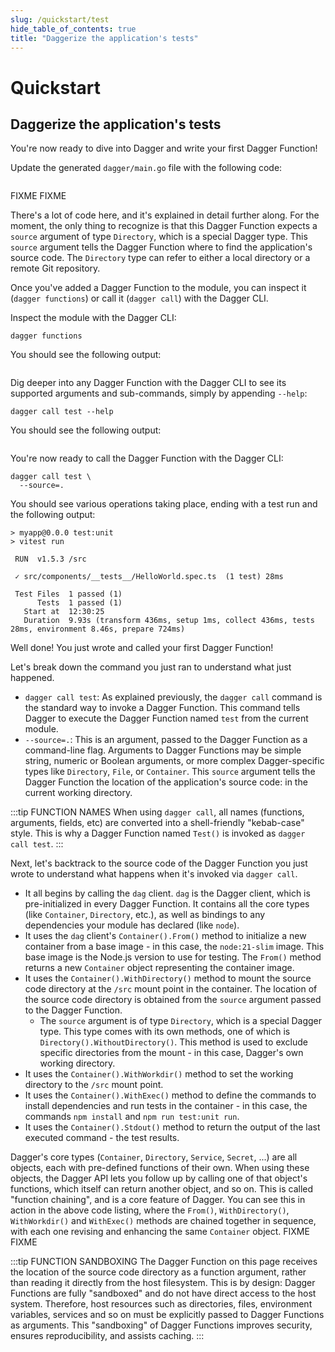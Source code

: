 ```yaml
---
slug: /quickstart/test
hide_table_of_contents: true
title: "Daggerize the application's tests"
---
```


# Quickstart

## Daggerize the application's tests

You're now ready to dive into Dagger and write your first Dagger Function!

<Tabs groupId="language">
<TabItem value="Go">

Update the generated `dagger/main.go` file with the following code:

```go file=./snippets/test/go/main.go
```

</TabItem>
<TabItem value="Python">
FIXME
</TabItem>
<TabItem value="TypeScript">
FIXME
</TabItem>
</Tabs>

There's a lot of code here, and it's explained in detail further along. For the moment, the only thing to recognize is that this Dagger Function expects a `source` argument of type `Directory`, which is a special Dagger type. This `source` argument tells the Dagger Function where to find the application's source code. The `Directory` type can refer to either a local directory or a remote Git repository.

Once you've added a Dagger Function to the module, you can inspect it (`dagger functions`) or call it (`dagger call`) with the Dagger CLI.

Inspect the module with the Dagger CLI:

```shell
dagger functions
```

You should see the following output:

```
```

Dig deeper into any Dagger Function with the Dagger CLI to see its supported arguments and sub-commands, simply by appending `--help`:

```shell
dagger call test --help
```

You should see the following output:

```
```

You're now ready to call the Dagger Function with the Dagger CLI:

```shell
dagger call test \
  --source=.
```

You should see various operations taking place, ending with a test run and the following output:

```
> myapp@0.0.0 test:unit
> vitest run

 RUN  v1.5.3 /src

 ✓ src/components/__tests__/HelloWorld.spec.ts  (1 test) 28ms

 Test Files  1 passed (1)
      Tests  1 passed (1)
   Start at  12:30:25
   Duration  9.93s (transform 436ms, setup 1ms, collect 436ms, tests 28ms, environment 8.46s, prepare 724ms)
```

Well done! You just wrote and called your first Dagger Function!

Let's break down the command you just ran to understand what just happened.

- `dagger call test`: As explained previously, the `dagger call` command is the standard way to invoke a Dagger Function. This command tells Dagger to execute the Dagger Function named `test` from the current module.
- `--source=.`: This is an argument, passed to the Dagger Function as a command-line flag. Arguments to Dagger Functions may be simple string, numeric or Boolean arguments, or more complex Dagger-specific types like `Directory`, `File`, or `Container`. This `source` argument tells the Dagger Function the location of the application's source code: in the current working directory.

:::tip FUNCTION NAMES
When using `dagger call`, all names (functions, arguments, fields, etc) are converted into a shell-friendly "kebab-case" style. This is why a Dagger Function named `Test()` is invoked as `dagger call test`.
:::

Next, let's backtrack to the source code of the Dagger Function you just wrote to understand what happens when it's invoked via `dagger call`.

<Tabs groupId="language">
<TabItem value="Go">

- It all begins by calling the `dag` client. `dag` is the Dagger client, which is pre-initialized in every Dagger Function. It contains all the core types (like `Container`, `Directory`, etc.), as well as bindings to any dependencies your module has declared (like `node`).
- It uses the `dag` client's `Container().From()` method to initialize a new container from a base image - in this case, the `node:21-slim` image. This base image is the Node.js version to use for testing. The `From()` method returns a new `Container` object representing the container image.
- It uses the `Container().WithDirectory()` method to mount the source code directory at the `/src` mount point in the container. The location of the source code directory is obtained from the `source` argument passed to the Dagger Function.
  - The `source` argument is of type `Directory`, which is a special Dagger type. This type comes with its own methods, one of which is `Directory().WithoutDirectory()`. This method is used to exclude specific directories from the mount - in this case, Dagger's own working directory.
- It uses the `Container().WithWorkdir()` method to set the working directory to the `/src` mount point.
- It uses the `Container().WithExec()` method to define the commands to install dependencies and run tests in the container - in this case, the commands `npm install` and `npm run test:unit run`.
- It uses the `Container().Stdout()` method to return the output of the last executed command - the test results.

Dagger's core types (`Container`, `Directory`, `Service`, `Secret`, ...) are all objects, each with pre-defined functions of their own. When using these objects, the Dagger API lets you follow up by calling one of that object's functions, which itself can return another object, and so on. This is called "function chaining", and is a core feature of Dagger. You can see this in action in the above code listing, where the `From()`, `WithDirectory()`, `WithWorkdir()` and `WithExec()` methods are chained together in sequence, with each one revising and enhancing the same `Container` object.
</TabItem>
<TabItem value="Python">
FIXME
</TabItem>
<TabItem value="TypeScript">
FIXME
</TabItem>
</Tabs>

:::tip FUNCTION SANDBOXING
The Dagger Function on this page receives the location of the source code directory as a function argument, rather than reading it directly from the host filesystem. This is by design: Dagger Functions are fully "sandboxed" and do not have direct access to the host system. Therefore, host resources such as directories, files, environment variables, services and so on must be explicitly passed to Dagger Functions as arguments. This "sandboxing" of Dagger Functions improves security, ensures reproducibility, and assists caching.
:::
